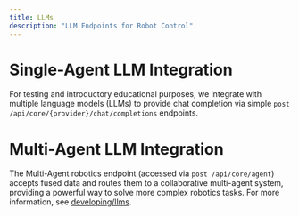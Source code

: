 ```yaml
---
title: LLMs 
description: "LLM Endpoints for Robot Control"
---
```


# Single-Agent LLM Integration

For testing and introductory educational purposes, we integrate with multiple language models (LLMs) to provide chat completion via simple `post /api/core/{provider}/chat/completions` endpoints.

# Multi-Agent LLM Integration

The Multi-Agent robotics endpoint (accessed via `post /api/core/agent`) accepts fused data and routes them to a collaborative multi-agent system, providing a powerful way to solve more complex robotics tasks. For more information, see [developing/llms](../../developing/5_llms.mdx).